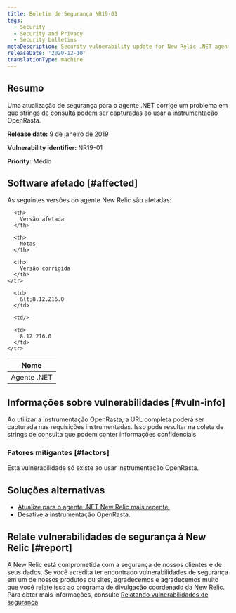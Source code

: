 ```yaml
---
title: Boletim de Segurança NR19-01
tags:
  - Security
  - Security and Privacy
  - Security bulletins
metaDescription: Security vulnerability update for New Relic .NET agent.
releaseDate: '2020-12-10'
translationType: machine
---
```


## Resumo

Uma atualização de segurança para o agente .NET corrige um problema em que strings de consulta podem ser capturadas ao usar a instrumentação OpenRasta.

<DNT>**Release date:**</DNT> 9 de janeiro de 2019

<DNT>**Vulnerability identifier:**</DNT> NR19-01

<DNT>**Priority:**</DNT> Médio

## Software afetado [#affected]

As seguintes versões do agente New Relic são afetadas:

<table>
  <thead>
    <tr>
      <th>
        Nome
      </th>

      <th>
        Versão afetada
      </th>

      <th>
        Notas
      </th>

      <th>
        Versão corrigida
      </th>
    </tr>
  </thead>

  <tbody>
    <tr>
      <td>
        Agente .NET
      </td>

      <td>
        &lt;8.12.216.0
      </td>

      <td/>

      <td>
        8.12.216.0
      </td>
    </tr>
  </tbody>
</table>

## Informações sobre vulnerabilidades [#vuln-info]

Ao utilizar a instrumentação OpenRasta, a URL completa poderá ser capturada nas requisições instrumentadas. Isso pode resultar na coleta de strings de consulta que podem conter informações confidenciais

### Fatores mitigantes [#factors]

Esta vulnerabilidade só existe ao usar instrumentação OpenRasta.

## Soluções alternativas

* [Atualize para o agente .NET New Relic mais recente.](/docs/agents/net-agent/installation/update-net-agent)
* Desative a instrumentação OpenRasta.

## Relate vulnerabilidades de segurança à New Relic [#report]

A New Relic está comprometida com a segurança de nossos clientes e de seus dados. Se você acredita ter encontrado vulnerabilidades de segurança em um de nossos produtos ou sites, agradecemos e agradecemos muito que você relate isso ao programa de divulgação coordenado da New Relic. Para obter mais informações, consulte [Relatando vulnerabilidades de segurança](/docs/security/new-relic-security/data-privacy/reporting-security-vulnerabilities).
